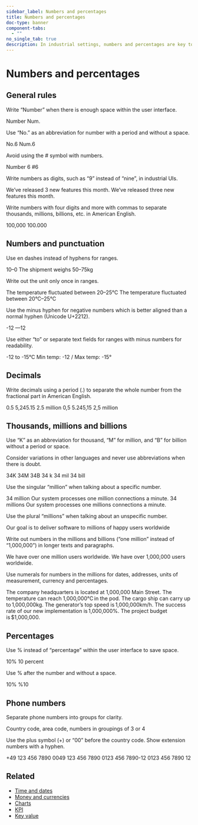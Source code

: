 ```yaml
---
sidebar_label: Numbers and percentages
title: Numbers and percentages
doc-type: banner
component-tabs:
  - ""
no_single_tab: true
description: In industrial settings, numbers and percentages are key to tracking performance, spotting trends, and making informed decisions. Since there are many ways to write them, the following guidelines aim to keep usage simple and consistent across teams.
---
```



# Numbers and percentages  

## General rules

Write “Number” when there is enough space within the user interface.  

<DoAndDont>
  <DoAndDont.Do>
    <DoAndDont.Item>Number</DoAndDont.Item>
  </DoAndDont.Do>
  <DoAndDont.Dont>
    <DoAndDont.Item>Num.</DoAndDont.Item>
  </DoAndDont.Dont>
</DoAndDont>

Use “No.” as an abbreviation for number with a period and without a space.

<DoAndDont>
  <DoAndDont.Do>
    <DoAndDont.Item>No.6</DoAndDont.Item>
  </DoAndDont.Do>
  <DoAndDont.Dont>
    <DoAndDont.Item>Num.6</DoAndDont.Item>
  </DoAndDont.Dont>
</DoAndDont>

Avoid using the # symbol with numbers.  

<DoAndDont>
  <DoAndDont.Do>
    <DoAndDont.Item>Number 6</DoAndDont.Item>
  </DoAndDont.Do>
  <DoAndDont.Dont>
    <DoAndDont.Item>#6</DoAndDont.Item>
  </DoAndDont.Dont>
</DoAndDont>

Write numbers as digits, such as “9” instead of “nine”, in industrial UIs.   

<DoAndDont>
  <DoAndDont.Do>
    <DoAndDont.Item>We’ve released 3 new features this month.</DoAndDont.Item>
  </DoAndDont.Do>
  <DoAndDont.Dont>
    <DoAndDont.Item>We’ve released three new features this month.</DoAndDont.Item>
  </DoAndDont.Dont>
</DoAndDont>

Write numbers with four digits and more with commas to separate thousands, millions, billions, etc. in American English.  

<DoAndDont>
  <DoAndDont.Do>
    <DoAndDont.Item>100,000</DoAndDont.Item>
  </DoAndDont.Do>
  <DoAndDont.Dont>
    <DoAndDont.Item>100.000</DoAndDont.Item>
  </DoAndDont.Dont>
</DoAndDont>

## Numbers and punctuation  

Use en dashes instead of hyphens for ranges. 

<DoAndDont>
  <DoAndDont.Do>
    <DoAndDont.Item>10–0</DoAndDont.Item>
     <DoAndDont.Item>The shipment weighs 50–75kg</DoAndDont.Item>
  </DoAndDont.Do>
</DoAndDont>

Write out the unit only once in ranges. 

<DoAndDont>
  <DoAndDont.Do>
    <DoAndDont.Item>The temperature fluctuated between 20–25°C</DoAndDont.Item>
     <DoAndDont.Item>The temperature fluctuated between 20°C–25°C</DoAndDont.Item>
  </DoAndDont.Do>
</DoAndDont>

Use the minus hyphen for negative numbers which is better aligned than a normal hyphen (Unicode U+2212).  

<DoAndDont>
	<DoAndDont.Do>
		<DoAndDont.Item>-12</DoAndDont.Item>
	</DoAndDont.Do>
	<DoAndDont.Dont>
		<DoAndDont.Item>—12</DoAndDont.Item>
	</DoAndDont.Dont>
</DoAndDont>

Use either “to” or separate text fields for ranges with minus numbers for readability.  

<DoAndDont>
	<DoAndDont.Do>
		<DoAndDont.Item>-12 to -15°C</DoAndDont.Item>
		<DoAndDont.Item>Min temp: -12 / Max temp: -15°</DoAndDont.Item>
	</DoAndDont.Do>
</DoAndDont>

## Decimals

Write decimals using a period (.) to separate the whole number from the fractional part in American English. 

<DoAndDont>
	<DoAndDont.Do>
		<DoAndDont.Item>0.5</DoAndDont.Item>
		<DoAndDont.Item>5,245.15</DoAndDont.Item>
		<DoAndDont.Item>2.5 million</DoAndDont.Item>
	</DoAndDont.Do>
	<DoAndDont.Dont>
		<DoAndDont.Item>0,5</DoAndDont.Item>
		<DoAndDont.Item>5.245,15</DoAndDont.Item>
		<DoAndDont.Item>2,5 million</DoAndDont.Item>
	</DoAndDont.Dont>
</DoAndDont>

## Thousands, millions and billions 

Use “K” as an abbreviation for thousand, “M” for million, and “B” for billion without a period or space. 

Consider variations in other languages and never use abbreviations when there is doubt.  

<DoAndDont>
	<DoAndDont.Do>
		<DoAndDont.Item>34K</DoAndDont.Item>
		<DoAndDont.Item>34M</DoAndDont.Item>
		<DoAndDont.Item>34B</DoAndDont.Item>
	</DoAndDont.Do>
	<DoAndDont.Dont>
		<DoAndDont.Item>34 k</DoAndDont.Item>
		<DoAndDont.Item>34 mil</DoAndDont.Item>
		<DoAndDont.Item>34 bill</DoAndDont.Item>
	</DoAndDont.Dont>
</DoAndDont>

Use the singular “million” when talking about a specific number.  

<DoAndDont>
	<DoAndDont.Do>
		<DoAndDont.Item>34 million</DoAndDont.Item>
		<DoAndDont.Item>Our system processes one million connections a minute.</DoAndDont.Item>
	</DoAndDont.Do>
	<DoAndDont.Dont>
		<DoAndDont.Item>34 millions</DoAndDont.Item>
		<DoAndDont.Item>Our system processes one millions connections a minute.</DoAndDont.Item>
	</DoAndDont.Dont>
</DoAndDont>

Use the plural “millions” when talking about an unspecific number.  

<DoAndDont>
	<DoAndDont.Do>
		<DoAndDont.Item>Our goal is to deliver software to millions of happy users worldwide</DoAndDont.Item>
	</DoAndDont.Do>
</DoAndDont>

Write out numbers in the millions and billions (“one million” instead of “1,000,000”) in longer texts and paragraphs. 

<DoAndDont>
	<DoAndDont.Do>
		<DoAndDont.Item>We have over one million users worldwide.</DoAndDont.Item>
	</DoAndDont.Do>
	<DoAndDont.Dont>
		<DoAndDont.Item>We have over 1,000,000 users worldwide.</DoAndDont.Item>
	</DoAndDont.Dont>
</DoAndDont>

Use numerals for numbers in the millions for dates, addresses, units of measurement, currency and percentages. 

<DoAndDont>
	<DoAndDont.Do>
		<DoAndDont.Item>The company headquarters is located at 1,000,000 Main Street.</DoAndDont.Item>
		<DoAndDont.Item>The temperature can reach 1,000,000°C in the pod.</DoAndDont.Item>
		<DoAndDont.Item>The cargo ship can carry up to 1,000,000kg.</DoAndDont.Item>
		<DoAndDont.Item>The generator’s top speed is 1,000,000km/h.</DoAndDont.Item>
		<DoAndDont.Item>The success rate of our new implementation is 1,000,000%.</DoAndDont.Item>
		<DoAndDont.Item>The project budget is $1,000,000. </DoAndDont.Item>
	</DoAndDont.Do>
</DoAndDont>

## Percentages 

Use % instead of “percentage” within the user interface to save space. 

<DoAndDont>
	<DoAndDont.Do>
		<DoAndDont.Item>10%</DoAndDont.Item>
	</DoAndDont.Do>
	<DoAndDont.Dont>
		<DoAndDont.Item>10 percent</DoAndDont.Item>
	</DoAndDont.Dont>
</DoAndDont>

Use % after the number and without a space.  

<DoAndDont>
	<DoAndDont.Do>
		<DoAndDont.Item>10%</DoAndDont.Item>
	</DoAndDont.Do>
	<DoAndDont.Dont>
		<DoAndDont.Item>%10</DoAndDont.Item>
	</DoAndDont.Dont>
</DoAndDont>

## Phone numbers 

Separate phone numbers into groups for clarity. 

<DoAndDont>
	<DoAndDont.Do>
		<DoAndDont.Item>Country code, area code, numbers in groupings of 3 or 4</DoAndDont.Item>
	</DoAndDont.Do>
</DoAndDont>

Use the plus symbol (+) or “00” before the country code. Show extension numbers with a hyphen.

<DoAndDont>
	<DoAndDont.Do>
		<DoAndDont.Item>+49 123 456 7890</DoAndDont.Item>
		<DoAndDont.Item>0049 123 456 7890</DoAndDont.Item>
		<DoAndDont.Item>0123 456 7890-12</DoAndDont.Item>
	</DoAndDont.Do>
	<DoAndDont.Dont>
		<DoAndDont.Item>0123 456 7890 12</DoAndDont.Item>
	</DoAndDont.Dont>
</DoAndDont>

## Related  

- [Time and dates](time-date.mdx)
- [Money and currencies](money.mdx)
- [Charts](../../components/charts-overview/index.mdx)
- [KPI](../../components/kpi/index.mdx)
- [Key value](../../components/key-value/index.mdx)